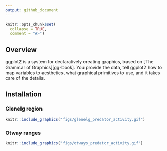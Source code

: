 ```yaml
---
output: github_document
---
```


<!-- README.md is generated from README.Rmd. Please edit that file -->

```r
knitr::opts_chunk$set(
  collapse = TRUE,
  comment = "#>")
```


## Overview

ggplot2 is a system for declaratively creating graphics, based on [The Grammar of Graphics][gg-book]. You provide the data, tell ggplot2 how to map variables to aesthetics, what graphical primitives to use, and it takes care of the details. 

## Installation


### Glenelg region

```r
knitr::include_graphics("figs/glenelg_predator_activity.gif")
```

### Otway ranges

```r
knitr::include_graphics("figs/otways_predator_activity.gif")
```

